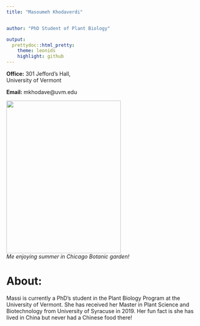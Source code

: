 ```yaml
---
title: "Masoumeh Khodaverdi"


author: "PhD Student of Plant Biology"

output: 
  prettydoc::html_pretty:
    theme: leonids
    highlight: github
---
```

<p align="center">

**Office:** 301 Jefford's Hall, <br>
University of Vermont

    
**Email:** mkhodave@uvm.edu 



<img src="image.jpeg" width="300" height="400" />  <br>
*Me enjoying summer in Chicago Botanic garden!*




# About:

Massi is currently a PhD’s student in the Plant Biology Program at the University of Vermont. She has received her Master in Plant Science and Biotechnology from University of Syracuse in 2019. Her fun fact is she has lived in China but never had a Chinese food there!



